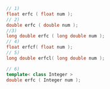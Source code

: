 ```cpp
// 1)
float erfc ( float num );
// 2)
double erfc ( double num );
//3)
long double erfc ( long double num );
// 4)
float erfcf( float num );
// 5)
long double erfcl( long double num );
```
```cpp title="Additional Overloads"
// 6)
template< class Integer >
double erfc ( Integer num );
```